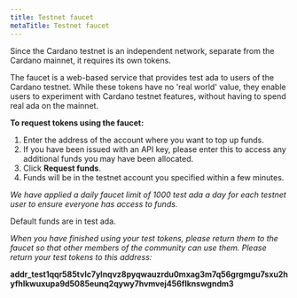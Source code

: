 ```yaml
---
title: Testnet faucet
metaTitle: Testnet faucet
---
```



Since the Cardano testnet is an independent network, separate from the Cardano
mainnet, it requires its own tokens.

The faucet is a web-based service that provides test ada to users of the
Cardano testnet. While these tokens have no 'real world' value, they enable
users to experiment with Cardano testnet features, without having to spend real
ada on the mainnet.

**To request tokens using the faucet:**

1. Enter the address of the account where you want to top up funds.
1. If you have been issued with an API key, please enter this to access any
   additional funds you may have been allocated.
1. Click **Request funds**.
1. Funds will be in the testnet account you specified within a few minutes.

_We have applied a daily faucet limit of 1000 test ada a day for each testnet
user to ensure everyone has access to funds._

Default funds are in test ada.

<Faucet />

_When you have finished using your test tokens, please return them to the faucet
so that other members of the community can use them. Please return your test
tokens to this address:_

**addr_test1qqr585tvlc7ylnqvz8pyqwauzrdu0mxag3m7q56grgmgu7sxu2hyfhlkwuxupa9d5085eunq2qywy7hvmvej456flknswgndm3**
